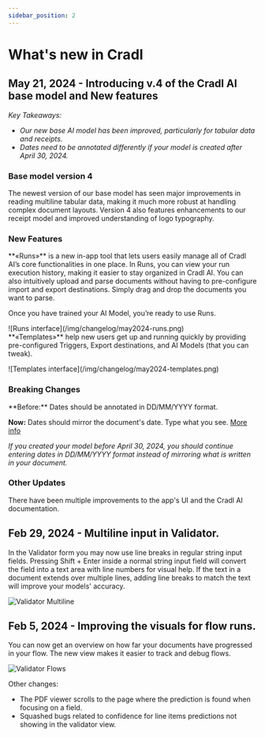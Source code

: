 ```yaml
---
sidebar_position: 2
---
```


# What's new in Cradl

## May 21, 2024 - Introducing v.4 of the Cradl AI base model and New features
*Key Takeaways:*
- *Our new base AI model has been improved, particularly for tabular data and receipts.*
- *Dates need to be annotated differently if your model is created after April 30, 2024.*

<h3>Base model version 4</h3>
The newest version of our base model has seen major improvements in reading multiline tabular data, making it much more robust at handling complex document layouts. Version 4 also features enhancements to our receipt model and improved understanding of logo typography.  

<h3>New Features</h3>
**«Runs»** is a new in-app tool that lets users easily manage all of Cradl AI’s core functionalities in one place. In Runs, you can view your run execution history, making it easier to stay organized in Cradl AI. You can also intuitively upload and parse documents without having to pre-configure import and export destinations. Simply drag and drop the documents you want to parse.
<div class="image-backdrop">
<p class="image-backdrop-caption text-sm">Once you have trained your AI Model, you’re ready to use Runs.</p>
![Runs interface](/img/changelog/may2024-runs.png)
</div>
**«Templates»** help new users get up and running quickly by providing pre-configured Triggers, Export destinations, and AI Models (that you can tweak).

<div class="image-backdrop">
<p class="image-backdrop-caption text-sm"></p>
![Templates interface](/img/changelog/may2024-templates.png)
</div>
<h3>Breaking Changes</h3>
**Before:** Dates should be annotated in DD/MM/YYYY format.

**Now:** Dates should mirror the document's date. Type what you see. [More info](/glossary/fields/date)

*If you created your model before April 30, 2024, you should continue entering dates in DD/MM/YYYY format instead of mirroring what is written in your document.*

<h3>Other Updates</h3>
There have been multiple improvements to the app's UI and the Cradl AI documentation.


## Feb 29, 2024 - Multiline input in Validator.

In the Validator form you may now use line breaks in regular string input fields.
Pressing Shift + Enter inside a normal string input field will convert the field into a text area with line numbers for visual help.
If the text in a document extends over multiple lines, adding line breaks to match the text will improve your models' accuracy.


![Validator Multiline](/img/changelog/validator-multiline.png)


## Feb 5, 2024 - Improving the visuals for flow runs.

You can now get an overview on how far your documents have progressed in your flow. The new view makes it easier to 
track and debug flows.

![Validator Flows](/img/changelog/validator-flows.png)

Other changes:
- The PDF viewer scrolls to the page where the prediction is found when focusing on a field. 
- Squashed bugs related to confidence for line items predictions not showing in the validator view.
